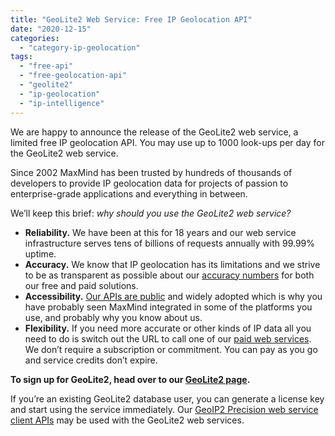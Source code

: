 ```yaml
---
title: "GeoLite2 Web Service: Free IP Geolocation API"
date: "2020-12-15"
categories:
  - "category-ip-geolocation"
tags:
  - "free-api"
  - "free-geolocation-api"
  - "geolite2"
  - "ip-geolocation"
  - "ip-intelligence"
---
```


We are happy to announce the release of the GeoLite2 web service, a limited free IP geolocation API. You may use up to 1000 look-ups per day for the GeoLite2 web service.

Since 2002 MaxMind has been trusted by hundreds of thousands of developers to provide IP geolocation data for projects of passion to enterprise-grade applications and everything in between.

We’ll keep this brief: _why should you use the GeoLite2 web service?_

- **Reliability.**
    We have been at this for 18 years and our web service infrastructure serves tens of billions of requests annually with 99.99% uptime.
- **Accuracy.**
    We know that IP geolocation has its limitations and we strive to be as transparent as possible about our [accuracy numbers](https://www.maxmind.com/en/geoip2-city-accuracy-comparison) for both our free and paid solutions.
- **Accessibility.**
    [Our APIs are public](https://dev.maxmind.com/geoip/) and widely adopted which is why you have probably seen MaxMind integrated in some of the platforms you use, and probably why you know about us.
- **Flexibility.**
    If you need more accurate or other kinds of IP data all you need to do is switch out the URL  to call one of our [paid web services](https://www.maxmind.com/en/geoip2-precision-services). We don’t require a subscription or commitment. You can pay as you go and service credits don’t expire.

**To sign up for GeoLite2, head over to our [GeoLite2 page](https://dev.maxmind.com/geoip/geoip2/geolite2/).**

If you’re an existing GeoLite2 database user, you can generate a license key and start using the service immediately. Our [GeoIP2 Precision web service client APIs](https://dev.maxmind.com/geoip/geoip2/web-services/) may be used with the GeoLite2 web services.
